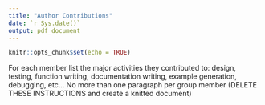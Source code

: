 ```yaml
---
title: "Author Contributions"
date: `r Sys.date()`
output: pdf_document
---
```


```r
knitr::opts_chunk$set(echo = TRUE)
```

For each member list the major activities they contributed to: design, testing, function writing, documentation writing, example generation, debugging, etc... No more than one paragraph per group member (DELETE THESE INSTRUCTIONS and create a knitted document)
